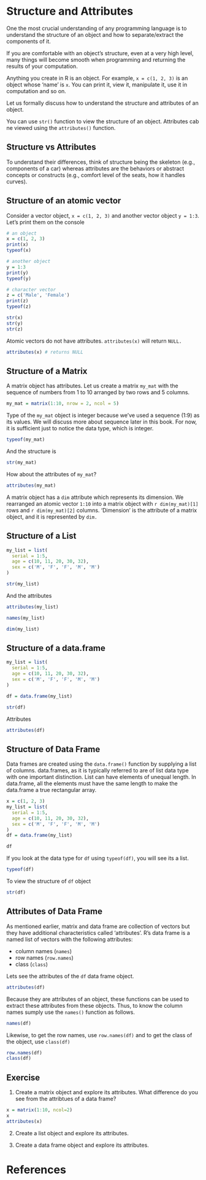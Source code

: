 # Structure and Attributes

One the most crucial understanding of any programming language is to understand the structure of an object and how to separate/extract the components of it. 

If you are comfortable with an object's structure, even at a very high level, many things will become smooth when programming and returning the results of your computation. 

Anything you create in R is an object. For example, `x = c(1, 2, 3)` is an object whose 'name' is `x`. You can print it, view it, manipulate it, use it in computation and so on. 

Let us formally discuss how to understand the structure and attributes of an object.

You can use `str()` function to view the structure of an object.
Attributes cab ne viewed using the `attributes()` function.

::: {.callout-tip}

## Structure vs Attributes

To understand their differences, think of structure being the skeleton (e.g., components of a car) whereas attributes are the behaviors or abstract concepts or constructs (e.g., comfort level of the seats, how it handles curves). 

:::


## Structure of an atomic vector

Consider a vector object, `x = c(1, 2, 3)` and another vector object `y = 1:3`. Let's print them on the console

```r
# an object
x = c(1, 2, 3)
print(x)
typeof(x)

# another object
y = 1:3
print(y)
typeof(y)

# character vector
z = c('Male', 'Female')
print(z)
typeof(z)
```


```r
str(x)
str(y)
str(z)
```
Atomic vectors do not have attributes. `attributes(x)` will return `NULL.`

```r
attributes(x) # returns NULL
```

## Structure of a Matrix

A matrix object has attributes. Let us create a matrix `my_mat` with the sequence of numbers from 1 to 10 arranged by two rows and 5 columns.

```r
my_mat = matrix(1:10, nrow = 2, ncol = 5)
```
Type of the `my_mat` object is integer because we've used a sequence (1:9) as its values. We will discuss more about sequence later in this book. For now, it is sufficient just to notice the data type, which is integer.

```r
typeof(my_mat)
```

And the structure is
```r
str(my_mat)
```
How about the attributes of `my_mat`?

```r
attributes(my_mat)
```
A matrix object has a `dim` attribute which represents its dimension. We rearranged an atomic vector `1:10` into a matrix object with `r dim(my_mat)[1]` rows and `r dim(my_mat)[2]` columns. 'Dimension' is the attribute of a matrix object, and it is represented by `dim.`



## Structure of a List

```r
my_list = list(
  serial = 1:5,
  age = c(10, 11, 20, 30, 32), 
  sex = c('M', 'F', 'F', 'M', 'M')
)

str(my_list)

```
And the attributes

```r
attributes(my_list)
```

```r
names(my_list)
```

```r
dim(my_list)
```


## Structure of a data.frame

```r
my_list = list(
  serial = 1:5,
  age = c(10, 11, 20, 30, 32), 
  sex = c('M', 'F', 'F', 'M', 'M')
)

df = data.frame(my_list)

str(df)
```

Attributes

```r
attributes(df)
```


## Structure of Data Frame

Data frames are created using the `data.frame()` function by supplying a list of columns. data.frames, as it is typically referred to are of list data type with one important distinction. List can have elements of unequal length. In data.frame, all the elements must have the same length to make the data.frame a true rectangular array. 


```r
x = c(1, 2, 3)
my_list = list(
  serial = 1:5,
  age = c(10, 11, 20, 30, 32), 
  sex = c('M', 'F', 'F', 'M', 'M')
)
df = data.frame(my_list)

df
```

If you look at the data type for `df` using `typeof(df)`, you will see its a list.

```r
typeof(df)
```

To view the structure of `df` object

```r
str(df)
```

## Attributes of Data Frame

As mentioned earlier, matrix and data frame are collection of vectors but they have additional characteristics called 'attributes'. R's data frame is a named list of vectors with the following attributes:

- column names (`names`)
- row names (`row.names`)
- class (`class`)

Lets see the attributes of the `df` data frame object.

```r
attributes(df)
```

Because they are attributes of an object, these functions can be used to extract these attributes from these objects. Thus, to know the column names sumply use the `names()` function as follows.

```r
names(df)
```
Likewise, to get the row names, use `row.names(df)` and to get the class of the object, use `class(df)`

```r
row.names(df)
class(df)
```


## Exercise

1. Create a matrix object and explore its attributes. What difference do you see from the attribtues of a data frame?

```r
x = matrix(1:10, ncol=2)
x
attributes(x)
```

2. Create a list object and explore its attributes.

3. Create a data frame object and explore its attributes.

# References {.unnumbered}

::: {#refs}
:::


